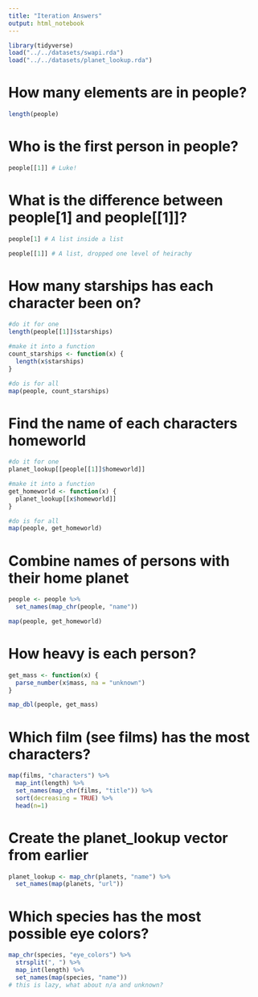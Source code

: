 ```yaml
---
title: "Iteration Answers"
output: html_notebook
---
```


```r
library(tidyverse)
load("../../datasets/swapi.rda")
load("../../datasets/planet_lookup.rda")
```

# How many elements are in people?

```r
length(people)
```

# Who is the first person in people?

```r
people[[1]] # Luke!
```
# What is the difference between people[1] and people[[1]]?

```r
people[1] # A list inside a list

people[[1]] # A list, dropped one level of heirachy
```

# How many starships has each character been on?

```r
#do it for one
length(people[[1]]$starships)

#make it into a function
count_starships <- function(x) {
  length(x$starships)
}

#do is for all
map(people, count_starships)
```

# Find the name of each characters homeworld

```r
#do it for one
planet_lookup[[people[[1]]$homeworld]]

#make it into a function
get_homeworld <- function(x) {
  planet_lookup[[x$homeworld]]
}

#do is for all
map(people, get_homeworld)
```

# Combine names of persons with their home planet

```r
people <- people %>%
  set_names(map_chr(people, "name"))

map(people, get_homeworld)
```

# How heavy is each person?

```r
get_mass <- function(x) {
  parse_number(x$mass, na = "unknown")
}

map_dbl(people, get_mass)
```

# Which film (see films) has the most characters?

```r
map(films, "characters") %>%
  map_int(length) %>%
  set_names(map_chr(films, "title")) %>%
  sort(decreasing = TRUE) %>%
  head(n=1)
```

# Create the planet_lookup vector from earlier

```r
planet_lookup <- map_chr(planets, "name") %>%
  set_names(map(planets, "url"))
```

# Which species has the most possible eye colors?

```r
map_chr(species, "eye_colors") %>%
  strsplit(", ") %>%
  map_int(length) %>%
  set_names(map(species, "name"))
# this is lazy, what about n/a and unknown?
```
